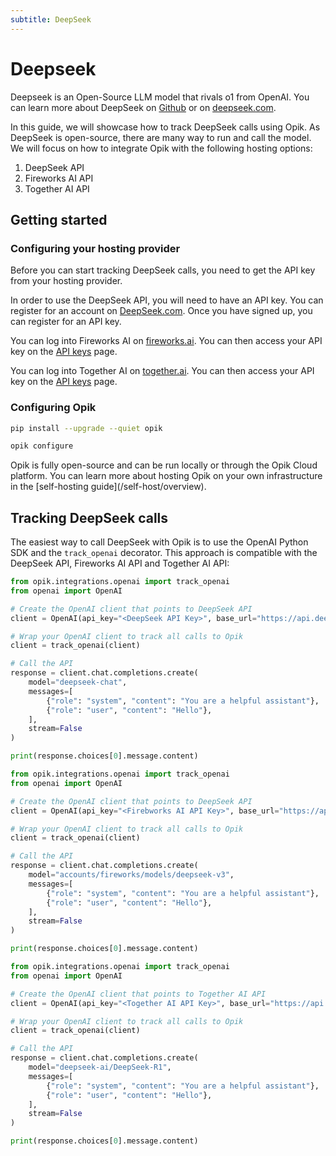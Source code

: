 ```yaml
---
subtitle: DeepSeek
---
```


# Deepseek

Deepseek is an Open-Source LLM model that rivals o1 from OpenAI. You can learn more about DeepSeek on [Github](https://github.com/deepseek-ai/DeepSeek-R1) or
on [deepseek.com](https://www.deepseek.com/).


In this guide, we will showcase how to track DeepSeek calls using Opik. As DeepSeek is open-source, there are many way to run and call the model. We will focus on how to integrate Opik with the following hosting options:

1. DeepSeek API
2. Fireworks AI API
3. Together AI API

## Getting started

### Configuring your hosting provider

Before you can start tracking DeepSeek calls, you need to get the API key from your hosting provider.

<Tabs>
    <Tab value="DeepSeek API" title="DeepSeek API">

In order to use the DeepSeek API, you will need to have an API key. You can register for an account on [DeepSeek.com](https://chat.deepseek.com/sign_up).
Once you have signed up, you can register for an API key.

</Tab>
<Tab value="Fireworks AI API" title="Fireworks AI API">

You can log into Fireworks AI on [fireworks.ai](https://fireworks.ai/). You can then access your API key on the [API keys](https://fireworks.ai/account/api-keys) page.

</Tab>
<Tab value="Together AI API" title="Together AI API">

You can log into Together AI on [together.ai](https://together.ai/). You can then access your API key on the [API keys](https://api.together.ai/settings/api-keys) page.

</Tab>
</Tabs>

### Configuring Opik

```bash
pip install --upgrade --quiet opik

opik configure
```

<Tip>
  Opik is fully open-source and can be run locally or through the Opik Cloud platform. You can learn more about hosting
  Opik on your own infrastructure in the [self-hosting guide](/self-host/overview).
</Tip>


## Tracking DeepSeek calls

The easiest way to call DeepSeek with Opik is to use the OpenAI Python SDK and the `track_openai` decorator. This approach is compatible with the DeepSeek API, Fireworks AI API and Together AI API:

<Tabs>
    <Tab value="DeepSeek API" title="DeepSeek API">

```python
from opik.integrations.openai import track_openai
from openai import OpenAI

# Create the OpenAI client that points to DeepSeek API
client = OpenAI(api_key="<DeepSeek API Key>", base_url="https://api.deepseek.com")

# Wrap your OpenAI client to track all calls to Opik
client = track_openai(client)

# Call the API
response = client.chat.completions.create(
    model="deepseek-chat",
    messages=[
        {"role": "system", "content": "You are a helpful assistant"},
        {"role": "user", "content": "Hello"},
    ],
    stream=False
)

print(response.choices[0].message.content)
```

</Tab>
<Tab value="Fireworks AI API" title="Fireworks AI API">

```python
from opik.integrations.openai import track_openai
from openai import OpenAI

# Create the OpenAI client that points to DeepSeek API
client = OpenAI(api_key="<Firebworks AI API Key>", base_url="https://api.fireworks.ai/inference/v1")

# Wrap your OpenAI client to track all calls to Opik
client = track_openai(client)

# Call the API
response = client.chat.completions.create(
    model="accounts/fireworks/models/deepseek-v3",
    messages=[
        {"role": "system", "content": "You are a helpful assistant"},
        {"role": "user", "content": "Hello"},
    ],
    stream=False
)

print(response.choices[0].message.content)
```

</Tab>
<Tab value="Together AI API" title="Together AI API">

```python
from opik.integrations.openai import track_openai
from openai import OpenAI

# Create the OpenAI client that points to Together AI API
client = OpenAI(api_key="<Together AI API Key>", base_url="https://api.together.xyz/v1")

# Wrap your OpenAI client to track all calls to Opik
client = track_openai(client)

# Call the API
response = client.chat.completions.create(
    model="deepseek-ai/DeepSeek-R1",
    messages=[
        {"role": "system", "content": "You are a helpful assistant"},
        {"role": "user", "content": "Hello"},
    ],
    stream=False
)

print(response.choices[0].message.content)
```

</Tab>
</Tabs>
